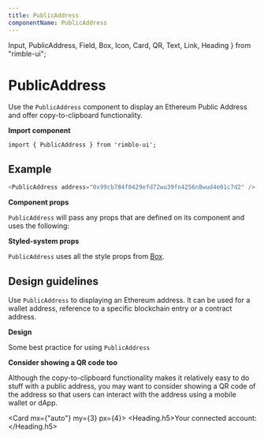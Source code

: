 ```yaml
---
title: PublicAddress
componentName: PublicAddress
---
```


  Input,
  PublicAddress,
  Field,
  Box,
  Icon,
  Card,
  QR,
  Text,
  Link,
  Heading
} from "rimble-ui";

# PublicAddress

Use the `PublicAddress` component to display an Ethereum Public Address and offer copy-to-clipboard functionality.

**Import component**

```
import { PublicAddress } from 'rimble-ui';
```

## Example

```js is=react-live
<PublicAddress address="0x99cb784f0429efd72wu39fn4256n8wud4e01c7d2" />
```

**Component props**

`PublicAddress` will pass any props that are defined on its component and uses the following:

**Styled-system props**

`PublicAddress` uses all the style props from [Box](/box).

## Design guidelines

Use `PublicAddress` to displaying an Ethereum address. It can be used for a wallet address, reference to a specific blockchain entry or a contract address.

**Design**

Some best practice for using `PublicAddress`

**Consider showing a QR code too**

Although the copy-to-clipboard functionality makes it relatively easy to do stuff with a public address, you may want to consider showing a QR code of the address so that users can interact with the address using a mobile wallet or dApp.

<Card mx={"auto"} my={3} px={4}>
  <Heading.h5>Your connected account:</Heading.h5>
  <QR value="0xAc03BB73b6a9e108530AFf4Df5077c2B3D481e5A" />
  <br />
  <br />
  <PublicAddress
    required="false"
    address="0xAc03BB73b6a9e108530AFf4Df5077c2B3D481e5A"
  />
</Card>
